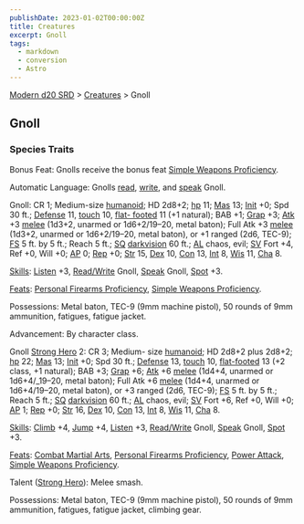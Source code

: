 ```yaml
---
publishDate: 2023-01-02T00:00:00Z
title: Creatures
excerpt: Gnoll
tags:
  - markdown
  - conversion
  - Astro
---
```


[Modern d20 SRD](/#modernD20) > [Creatures](modern-d20-srd-creatures-index) > Gnoll

## Gnoll

### Species Traits

Bonus Feat: Gnolls receive the bonus feat [Simple Weapons Proficiency](modern-d20-srd-feats-simple-weapons-proficiency).

Automatic Language: Gnolls [read](modern-d20-srd-skills-read-write-language),
[write](modern-d20-srd-skills-read-write-language), and
[speak](modern-d20-srd-skills-speak-language) Gnoll.

Gnoll: CR 1; Medium-size [humanoid](modern-d20-srd-creature-types-humanoid);
HD 2d8+2; [hp](modern-d20-srd-combat-hit-points) 11; [Mas](modern-d20-srd-creatures-creature-overview) 13; [Init](modern-d20-srd-combat-initiative) +0;
Spd 30 ft.; [Defense](modern-d20-srd-combat-defense) 11,
[touch](modern-d20-srd-combat-attack-actions) 10, [flat- footed](modern-d20-srd-combat-surprise) 11 (+1 natural); BAB +1;
[Grap](modern-d20-srd-combat-grapple) +3; [Atk](modern-d20-srd-combat-attack-roll) +3 [melee](modern-d20-srd-combat-attack-roll) (1d3+2, unarmed or
1d6+2/19–20, metal baton); Full Atk +3 [melee](modern-d20-srd-combat-attack-roll) (1d3+2, un­armed or 1d6+2/19–20, metal baton), or +1 ranged (2d6,
TEC-9); [FS](modern-d20-srd-creatures-creature-overview) 5 ft. by 5 ft.; Reach
5 ft.; [SQ](modern-d20-srd-creatures-creature-overview)
[darkvision](modern-d20-srd-special-abilities-darkvision) 60 ft.;
[AL](modern-d20-srd-basics-allegiances) chaos, evil; [SV](modern-d20-srd-basics-saving-throws) Fort +4, Ref +0, Will +0; [AP](modern-d20-srd-creatures-creature-overview) 0; [Rep](modern-d20-srd-creatures-creature-overview) +0;
[Str](modern-d20-srd-basics-ability-scores) 15, [Dex](modern-d20-srd-basics-ability-scores) 10, [Con](modern-d20-srd-basics-ability-scores) 13,
[Int](modern-d20-srd-basics-ability-scores) 8, [Wis](modern-d20-srd-basics-ability-scores) 11, [Cha](modern-d20-srd-basics-ability-scores) 8.

[Skills](modern-d20-srd-skills-index): [Listen](modern-d20-srd-skills-listen)
+3, [Read/Write](modern-d20-srd-skills-read-write-language) Gnoll,
[Speak](modern-d20-srd-skills-speak-language) Gnoll, [Spot](modern-d20-srd-skills-spot) +3.

[Feats](modern-d20-srd-feats-index): [Personal Firearms Proficiency](modern-d20-srd-feats-personal-firearms-proficiency), [Simple Weapons Proficiency](modern-d20-srd-feats-simple-weapons-proficiency).

Possessions: Metal baton, TEC-9 (9mm machine pistol), 50 rounds of 9mm
ammunition, fatigues, fatigue jacket.

Advancement: By character class.

Gnoll [Strong Hero](modern-d20-srd-classes-basic-strong-hero) 2: CR 3; Medium-
size [humanoid](modern-d20-srd-creature-types-humanoid); HD 2d8+2 plus 2d8+2;
[hp](modern-d20-srd-combat-hit-points) 22; [Mas](modern-d20-srd-creatures-creature-overview) 13; [Init](modern-d20-srd-combat-initiative) +0; Spd 30
ft.; [Defense](modern-d20-srd-combat-defense) 13, [touch](modern-d20-srd-combat-attack-actions) 10, [flat-footed](modern-d20-srd-combat-surprise) 13
(+2 class, +1 natural); BAB +3; [Grap](modern-d20-srd-combat-grapple) +6;
[Atk](modern-d20-srd-combat-attack-roll) +6 [melee](modern-d20-srd-combat-attack-roll) (1d4+4, unarmed or 1d6+4/_19–20, metal baton); Full Atk +6
[melee](modern-d20-srd-combat-attack-roll) (1d4+4, unarmed or 1d6+4/19–20,
metal baton), or +3 ranged (2d6, TEC-9); [FS](modern-d20-srd-creatures-creature-overview) 5 ft. by 5 ft.; Reach 5 ft.; [SQ](modern-d20-srd-creatures-creature-overview) [darkvision](modern-d20-srd-special-abilities-darkvision)
60 ft.; [AL](modern-d20-srd-basics-allegiances) chaos, evil;
[SV](modern-d20-srd-basics-saving-throws) Fort +6, Ref +0, Will +0;
[AP](modern-d20-srd-creatures-creature-overview) 1; [Rep](modern-d20-srd-creatures-creature-overview) +0; [Str](modern-d20-srd-basics-ability-scores)
16, [Dex](modern-d20-srd-basics-ability-scores) 10, [Con](modern-d20-srd-basics-ability-scores) 13, [Int](modern-d20-srd-basics-ability-scores) 8,
[Wis](modern-d20-srd-basics-ability-scores) 11, [Cha](modern-d20-srd-basics-ability-scores) 8.

[Skills](modern-d20-srd-skills-index): [Climb](modern-d20-srd-skills-climb)
+4, [Jump](modern-d20-srd-skills-jump) +4, [Listen](modern-d20-srd-skills-listen) +3, [Read/Write](modern-d20-srd-skills-read-write-language) Gnoll,
[Speak](modern-d20-srd-skills-speak-language) Gnoll, [Spot](modern-d20-srd-skills-spot) +3.

[Feats](modern-d20-srd-feats-index): [Combat Martial Arts](modern-d20-srd-feats-combat-martial-arts), [Personal Firearms Proficiency](modern-d20-srd-feats-personal-firearms-proficiency), [Power Attack](modern-d20-srd-feats-power-attack), [Simple Weapons Proficiency](modern-d20-srd-feats-simple-weapons-proficiency).

Talent ([Strong Hero](modern-d20-srd-classes-basic-strong-hero)): Melee smash.

Possessions: Metal baton, TEC-9 (9mm machine pistol), 50 rounds of 9mm
ammunition, fatigues, fatigue jacket, climbing gear.

